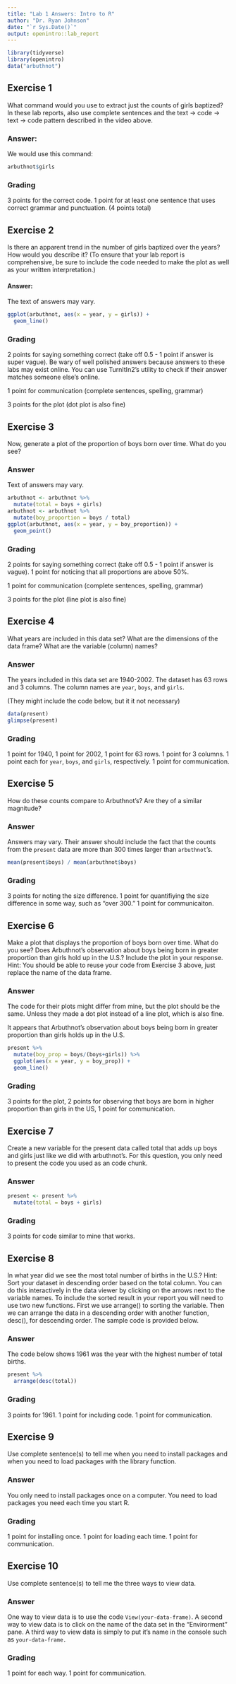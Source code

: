```yaml
---
title: "Lab 1 Answers: Intro to R"
author: "Dr. Ryan Johnson"
date: "`r Sys.Date()`"
output: openintro::lab_report
---
```


```r
library(tidyverse)
library(openintro)
data("arbuthnot")
```

## Exercise 1

What command would you use to extract just the counts of girls baptized?  In these lab reports, also use complete sentences and the text -> code -> text -> code pattern described in the video above.

### Answer:
We would use this command:

```r
arbuthnot$girls
```

### Grading
3 points for the correct code.  1 point for at least one sentence that uses correct grammar and punctuation.  (4 points total)

## Exercise 2
Is there an apparent trend in the number of girls baptized over the years? How would you describe it? (To ensure that your lab report is comprehensive, be sure to include the code needed to make the plot as well as your written interpretation.)

#### Answer:
The text of answers may vary.    
```r
ggplot(arbuthnot, aes(x = year, y = girls)) +
  geom_line()
```

### Grading
2 points for saying something correct (take off 0.5 - 1 point if answer is super vague).  Be wary of well polished answers because answers to these labs may exist online.  You can use TurnItIn2's utility to check if their answer matches someone else's online.

1 point for communication (complete sentences, spelling, grammar)

3 points for the plot (dot plot is also fine)

## Exercise 3

Now, generate a plot of the proportion of boys born over time. What do you see?

### Answer
Text of answers may vary.

```r
arbuthnot <- arbuthnot %>%
  mutate(total = boys + girls)
arbuthnot <- arbuthnot %>%
  mutate(boy_proportion = boys / total)
ggplot(arbuthnot, aes(x = year, y = boy_proportion)) +
  geom_point()
```

### Grading
2 points for saying something correct (take off 0.5 - 1 point if answer is vague).  1 point for noticing that all proportions are above 50%.

1 point for communication (complete sentences, spelling, grammar)

3 points for the plot (line plot is also fine)

## Exercise 4

What years are included in this data set? What are the dimensions of the data frame? What are the variable (column) names?


### Answer
The years included in this data set are 1940-2002.  The dataset has 63 rows and 3 columns.  The column names are `year`, `boys`, and `girls`.

(They might include the code below, but it it not necessary)
```r
data(present)
glimpse(present)
```
### Grading
1 point for 1940, 1 point for 2002, 1 point for 63 rows.  1 point for 3 columns.  1 point each for `year`, `boys`, and `girls`, respectively.  1 point for communication.

## Exercise 5

How do these counts compare to Arbuthnot’s? Are they of a similar magnitude?


### Answer
Answers may vary.  Their answer should include the fact that the counts from the `present` data are more than 300 times larger than `arbuthnot`'s. 

```r
mean(present$boys) / mean(arbuthnot$boys)
```
### Grading
3 points for noting the size difference.  1 point for quantifiying the size difference in some way, such as "over 300." 1 point for communicaiton.

## Exercise 6

Make a plot that displays the proportion of boys born over time. What do you see? Does Arbuthnot’s observation about boys being born in greater proportion than girls hold up in the U.S.? Include the plot in your response. Hint: You should be able to reuse your code from Exercise 3 above, just replace the name of the data frame.

### Answer

The code for their plots might differ from mine, but the plot should be the same.  Unless they made a dot plot instead of a line plot, which is also fine.

It appears that Arbuthnot’s observation about boys being born in greater proportion than girls holds up in the U.S.
```r
present %>%
  mutate(boy_prop = boys/(boys+girls)) %>%
  ggplot(aes(x = year, y = boy_prop)) +
  geom_line()
```
### Grading

3 points for the plot, 2 points for observing that boys are born in higher proportion than girls in the US, 1 point for communication.

## Exercise 7

Create a new variable for the present data called total that adds up boys and girls just like we did with arbuthnot’s. For this question, you only need to present the code you used as an code chunk.

### Answer
```r
present <- present %>%
  mutate(total = boys + girls)
```

### Grading
3 points for code similar to mine that works.

## Exercise 8

In what year did we see the most total number of births in the U.S.? Hint: Sort your dataset in descending order based on the total column. You can do this interactively in the data viewer by clicking on the arrows next to the variable names. To include the sorted result in your report you will need to use two new functions. First we use arrange() to sorting the variable. Then we can arrange the data in a descending order with another function, desc(), for descending order. The sample code is provided below.

### Answer

The code below shows 1961 was the year with the highest number of total births.

```r
present %>%
  arrange(desc(total))
```
### Grading

3 points for 1961. 1 point for including code.  1 point for communication.

## Exercise 9

Use complete sentence(s) to tell me when you need to install packages and when you need to load packages with the library function.

### Answer

You only need to install packages once on a computer.  You need to load packages you need each time you start R.

### Grading

1 point for installing once.  1 point for loading each time.  1 point for communication.

## Exercise 10
Use complete sentence(s) to tell me the three ways to view data.

### Answer
One way to view data is to use the code `View(your-data-frame)`.  A second way to view data is to click on the name of the data set in the "Envirorment" pane.  A third way to view data is simply to put it's name in the console such as `your-data-frame.`

### Grading
1 point for each way.  1 point for communication.
